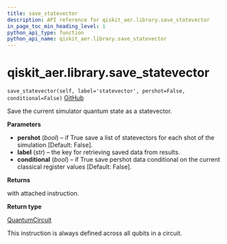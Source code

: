 ```yaml
---
title: save_statevector
description: API reference for qiskit_aer.library.save_statevector
in_page_toc_min_heading_level: 1
python_api_type: function
python_api_name: qiskit_aer.library.save_statevector
---
```


# qiskit\_aer.library.save\_statevector

<span id="qiskit_aer.library.save_statevector" />

`save_statevector(self, label='statevector', pershot=False, conditional=False)` [GitHub](https://github.com/qiskit/qiskit-aer/tree/stable/0.12/qiskit_aer/library/save_instructions/save_statevector.py "view source code")

Save the current simulator quantum state as a statevector.

**Parameters**

*   **pershot** (*bool*) – if True save a list of statevectors for each shot of the simulation \[Default: False].
*   **label** (*str*) – the key for retrieving saved data from results.
*   **conditional** (*bool*) – if True save pershot data conditional on the current classical register values \[Default: False].

**Returns**

with attached instruction.

**Return type**

[QuantumCircuit](qiskit.circuit.QuantumCircuit "qiskit.circuit.QuantumCircuit")

<Admonition title="Note" type="note">
  This instruction is always defined across all qubits in a circuit.
</Admonition>

